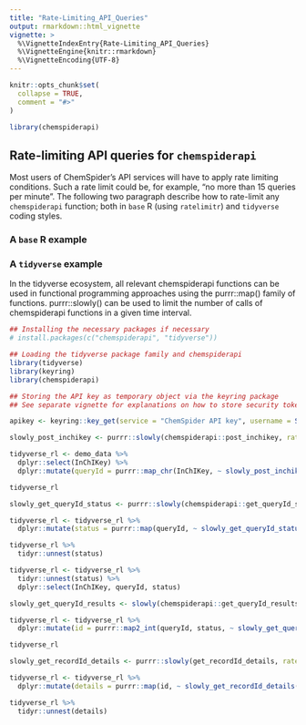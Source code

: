 ```yaml
---
title: "Rate-Limiting_API_Queries"
output: rmarkdown::html_vignette
vignette: >
  %\VignetteIndexEntry{Rate-Limiting_API_Queries}
  %\VignetteEngine{knitr::rmarkdown}
  %\VignetteEncoding{UTF-8}
---
```


```r
knitr::opts_chunk$set(
  collapse = TRUE,
  comment = "#>"
)
```

```r
library(chemspiderapi)
```

## Rate-limiting API queries for `chemspiderapi`

Most users of ChemSpider's API services will have to apply rate limiting conditions. Such a rate limit could be, for example, "no more than 15 queries per minute". The following two paragraph describe how to rate-limit any `chemspiderapi` function; both in `base` R (using `ratelimitr`) and `tidyverse` coding styles.

### A `base` R example

### A `tidyverse` example

In the tidyverse ecosystem, all relevant chemspiderapi functions can be used in functional programming approaches using the purrr::map() family of functions. purrr::slowly() can be used to limit the number of calls of chemspiderapi functions in a given time interval.

```r
## Installing the necessary packages if necessary
# install.packages(c("chemspiderapi", "tidyverse"))

## Loading the tidyverse package family and chemspiderapi
library(tidyverse)
library(keyring)
library(chemspiderapi)

## Storing the API key as temporary object via the keyring package
## See separate vignette for explanations on how to store security tokens using keyring

apikey <- keyring::key_get(service = "ChemSpider API key", username = Sys.getenv("LOGNAME"))

slowly_post_inchikey <- purrr::slowly(chemspiderapi::post_inchikey, rate = purrr::rate_delay(pause = 4), quiet = FALSE)

tidyverse_rl <- demo_data %>% 
  dplyr::select(InChIKey) %>% 
  dplyr::mutate(queryId = purrr::map_chr(InChIKey, ~ slowly_post_inchikey(inchikey = .x, apikey = apikey)))

tidyverse_rl
```

```r
slowly_get_queryId_status <- purrr::slowly(chemspiderapi::get_queryId_status, rate = rate_delay(pause = 4), quiet = FALSE)

tidyverse_rl <- tidyverse_rl %>% 
  dplyr::mutate(status = purrr::map(queryId, ~ slowly_get_queryId_status(queryId = .x, apikey = apikey)))

tidyverse_rl %>% 
  tidyr::unnest(status)

tidyverse_rl <- tidyverse_rl %>% 
  tidyr::unnest(status) %>% 
  dplyr::select(InChIKey, queryId, status)
```

```r
slowly_get_queryId_results <- slowly(chemspiderapi::get_queryId_results, rate = rate_delay(pause = 4), quiet = FALSE)

tidyverse_rl <- tidyverse_rl %>% 
  dplyr::mutate(id = purrr::map2_int(queryId, status, ~ slowly_get_queryId_results(queryId = .x, status = .y, apikey = apikey)))

tidyverse_rl
```

```r
slowly_get_recordId_details <- purrr::slowly(get_recordId_details, rate = rate_delay(pause = 4), quiet = FALSE)

tidyverse_rl <- tidyverse_rl %>% 
  dplyr::mutate(details = purrr::map(id, ~ slowly_get_recordId_details(id = .x, apikey = apikey, id = FALSE)))

tidyverse_rl %>% 
  tidyr::unnest(details)

```
